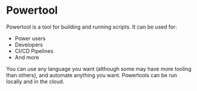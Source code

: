 # Powertool

Powertool is a tool for building and running scripts. It can be used for:
- Power users
- Developers
- CI/CD Pipelines
- And more

You can use any language you want (although some may have more tooling than others), and automate anything you want. Powertools can be run locally and in the cloud.
